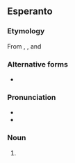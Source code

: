 ==Esperanto==
{{wikipedia|lang=eo}}

===Etymology===
From {{etyl|ko|eo}} {{term|원|tr=won||round|lang=ko|sc=Hang}}, {{term|불교|tr=bulgyo||{{l|en|Buddhism}}|lang=ko|sc=Hang}}, and {{suffix||ismo|lang=eo}}

===Alternative forms===
* {{l|eo|vonbulismo}}

===Pronunciation===
* {{IPA|/wonbuˈlismo/, /vonbuˈlismo/|lang=eo}}
* {{hyphenation|ŭon|bu|lis|mo}}

===Noun===
{{eo-noun|-}}

# {{l|en|Won Buddhism}}